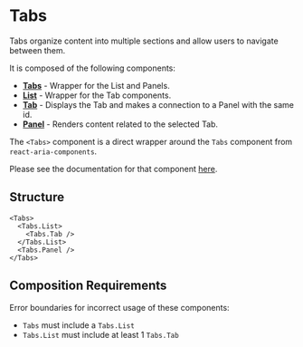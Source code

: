 

<Meta of={SummaryStories} />

# Tabs

Tabs organize content into multiple sections and allow users to navigate between them.

It is composed of the following components:

- **[Tabs](../?path=/docs/components-tabs-tabs--playground)** - Wrapper for the List and Panels.
- **[List](../?path=/docs/components-tabs-tabs-list--playground)** - Wrapper for the Tab components.
- **[Tab](../?path=/docs/components-tabs-tabs-tab--playground)** - Displays the Tab and makes a connection to a Panel with the same id.
- **[Panel](../?path=/docs/components-tabs-tabs-panel--playground)** - Renders content related to the selected Tab.

The `<Tabs>` component is a direct wrapper around the `Tabs` component from `react-aria-components`.

Please see the documentation for that component [here](https://react-spectrum.adobe.com/react-aria/Tabs.html).

## Structure

```
<Tabs>
  <Tabs.List>
    <Tabs.Tab />
  </Tabs.List>
  <Tabs.Panel />
</Tabs>
```

## Composition Requirements

Error boundaries for incorrect usage of these components:

- `Tabs` must include a `Tabs.List`
- `Tabs.List` must include at least 1 `Tabs.Tab`
